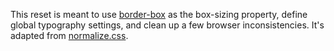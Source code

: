 This reset is meant to use [border-box](https://css-tricks.com/inheriting-box-sizing-probably-slightly-better-best-practice/) as the box-sizing property, define global typography settings, and clean up a few browser inconsistencies. It's adapted from [normalize.css](https://github.com/necolas/normalize.css/).